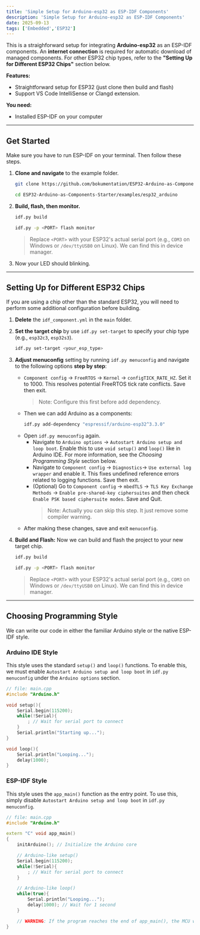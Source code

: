 ```yaml
---
title: 'Simple Setup for Arduino-esp32 as ESP-IDF Components'
description: 'Simple Setup for Arduino-esp32 as ESP-IDF Components'
date: 2025-09-13
tags: ['Embedded','ESP32']
---
```


This is a straighforward setup for integrating **Arduino-esp32** as an ESP-IDF components. An **internet connection** is required for automatic download of managed components. For other ESP32 chip types, refer to the **"Setting Up for Different ESP32 Chips"** section below.

**Features:**
- Straightforward setup for ESP32 (just clone then build and flash)
- Support VS Code IntelliSense or Clangd extension.

**You need:**
- Installed ESP-IDF on your computer

---
## Get Started
Make sure you have to run ESP-IDF on your terminal. Then follow these steps.
1. **Clone and navigate** to the example folder.
    ```bash
    git clone https://github.com/bokumentation/ESP32-Arduino-as-Components-Starter.git
    ```
    ```bash
    cd ESP32-Arduino-as-Components-Starter/examples/esp32_arduino
    ```
2. **Build, flash, then monitor.**
    ```bash
    idf.py build
    ```
    ```bash
    idf.py -p <PORT> flash monitor
    ```
    >
    > Replace `<PORT>` with your ESP32's actual serial port (e.g., `COM3` on Windows or `/dev/ttyUSB0` on Linux). We can find this in device manager.
3. Now your LED should blinking.

---
## Setting Up for Different ESP32 Chips
If you are using a chip other than the standard ESP32, you will need to perform some additional configuration before building.
1. **Delete** the `idf_component.yml` in the `main` folder.
2. **Set the target chip** by use `idf.py set-target` to specify your chip type (e.g., `esp32c3`, `esp32s3`).
    ```bash
    idf.py set-target <your_esp_type>
    ```
3. **Adjust menuconfig** setting by running `idf.py menuconfig` and navigate to the following options **step by step**:
    - `Component config` -> `FreeRTOS` -> `Kernel` -> `configTICK_RATE_HZ`. Set it to 1000. This resolves potential FreeRTOS tick rate conflicts. Save then exit.
        > Note: Configure this first before add dependency.
    - Then we can add Arduino as a components:
        ```bash
        idf.py add-dependency "espressif/arduino-esp32^3.3.0"
        ```
    - Open `idf.py menuconfig` again.
        - Navigate to `Arduino options` -> `Autostart Arduino setup and loop boot`. Enable this to use `void setup()` and `loop()` like in Arduino IDE. For more information, see the _Choosing Programming Style_ section below.
        - Navigate to `Component config` -> `Diagnostics`-> `Use external log wrapper` and enable it. This fixes undefined reference errors related to logging functions. Save then exit.
        - (Optional) Go to `Component config` -> `mbedTLS` -> `TLS Key Exchange Methods` -> `Enable pre-shared-key ciphersuites` and then check `Enable PSK based ciphersuite modes`. Save and Quit.  
            > Note: Actually you can skip this step. It just remove some compiler warning.
    - After making these changes, save and exit `menuconfig`.
    
4. **Build and Flash:** Now we can build and flash the project to your new target chip.
    ```bash
    idf.py build
    ```
    ```bash
    idf.py -p <PORT> flash monitor
    ```
    > Replace `<PORT>` with your ESP32's actual serial port (e.g., `COM3` on Windows or `/dev/ttyUSB0` on Linux). We can find this in device manager.

---
## Choosing Programming Style

We can write our code in either the familiar Arduino style or the native ESP-IDF style.

### Arduino IDE Style
This style uses the standard `setup()` and `loop()` functions. To enable this, we must enable `Autostart Arduino setup and loop boot` in `idf.py menuconfig` under the `Arduino options` section.

```cpp
// file: main.cpp
#include "Arduino.h"

void setup(){
    Serial.begin(115200);
    while(!Serial){
        ; // Wait for serial port to connect
    }
    Serial.println("Starting up...");
}

void loop(){
    Serial.println("Looping...");
    delay(1000);
}
```


### ESP-IDF Style
This style uses the `app_main()` function as the entry point. To use this, simply disable `Autostart Arduino setup and loop boot` in `idf.py menuconfig`.
```cpp
// file: main.cpp
#include "Arduino.h"

extern "C" void app_main()
{
    initArduino(); // Initialize the Arduino core

    // Arduino-like setup()
    Serial.begin(115200);
    while(!Serial){
        ; // Wait for serial port to connect
    }

    // Arduino-like loop()
    while(true){
        Serial.println("Looping...");
        delay(1000); // Wait for 1 second
    }

    // WARNING: If the program reaches the end of app_main(), the MCU will restart.
}
```